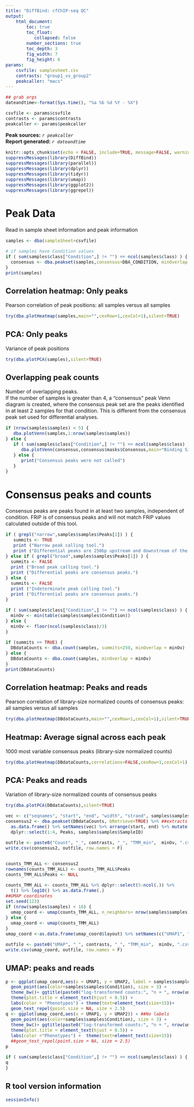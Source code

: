 ```yaml
---
title: "DiffBind: cfChIP-seq QC"
output: 
    html_document:
        toc: true
        toc_float:
           collapsed: false
        number_sections: true
        toc_depth: 3
        fig_width: 7
        fig_height: 6
params:
    csvfile: samplesheet.csv
    contrasts: "group1_vs_group2"
    peakcaller: "macs"
---
```


<style type="text/css">
  body{
  font-size: 12pt;
}
</style>

```r
## grab args
dateandtime<-format(Sys.time(), "%a %b %d %Y - %X")

csvfile <- params$csvfile
contrasts <- params$contrasts
peakcaller <- params$peakcaller
```

**Peak sources:**
    *`r peakcaller`*  
**Report generated:** 
    *`r dateandtime`*  

```r
knitr::opts_chunk$set(echo = FALSE, include=TRUE, message=FALSE, warning=FALSE, error=FALSE)
suppressMessages(library(DiffBind))
suppressMessages(library(parallel))
suppressMessages(library(dplyr))
suppressMessages(library(tidyr))
suppressMessages(library(umap))
suppressMessages(library(ggplot2))
suppressMessages(library(ggrepel))
```

# Peak Data
Read in sample sheet information and peak information
```r
samples <- dba(sampleSheet=csvfile)

# if samples have Condition values
if ( sum(samples$class["Condition",] != "") == ncol(samples$class) ) {
  consensus <- dba.peakset(samples,consensus=DBA_CONDITION, minOverlap = min(table(samples$samples$Condition)))
}
print(samples)
```

## Correlation heatmap: Only peaks
Pearson correlation of peak positions: all samples versus all samples  
```r
try(dba.plotHeatmap(samples,main="",cexRow=1,cexCol=1),silent=TRUE)
```

## PCA: Only peaks
Variance of peak positions  
```r
try(dba.plotPCA(samples),silent=TRUE)
```

## Overlapping peak counts
Number of overlapping peaks.  
If the number of samples is greater than 4, a "consensus" peak Venn diagram is created, where
the consensus peak set are the peaks identified in at least 2 samples for that condition. This is different
from the consensus peak set used for differential analyses.
```r
if (nrow(samples$samples) < 5) {
   dba.plotVenn(samples,1:nrow(samples$samples)) 
} else {
   if ( sum(samples$class["Condition",] != "") == ncol(samples$class) ) {
      dba.plotVenn(consensus,consensus$masks$Consensus,main="Binding Site Overlaps: 'consensus', comparing between groups")
   } else {
      print("Consensus peaks were not called")
   }
}
```

# Consensus peaks and counts
Consensus peaks are peaks found in at least two samples, independent of condition.
FRiP is of consensus peaks and will not match FRiP values calculated outside of this tool.
```r
if ( grepl("narrow",samples$samples$Peaks[1]) ) {
   summits <- TRUE
   print ("Narrow peak calling tool.")
   print ("Differential peaks are 250bp upstream and downstream of the summits.")
} else if ( grepl("broad",samples$samples$Peaks[1]) ) {
  summits <- FALSE
  print ("Broad peak calling tool.")
  print ("Differential peaks are consensus peaks.")
} else {
  summits <- FALSE
  print ("Indeterminate peak calling tool.")
  print ("Differential peaks are consensus peaks.")
}
```

```r

if ( sum(samples$class["Condition",] != "") == ncol(samples$class) ) {
  minOv <- min(table(samples$samples$Condition))
} else {
  minOv <- floor(ncol(samples$class)/3)
}

if (summits == TRUE) {
  DBdataCounts <- dba.count(samples, summits=250, minOverlap = minOv)
} else {
  DBdataCounts <- dba.count(samples, minOverlap = minOv)
}
print(DBdataCounts)

```

## Correlation heatmap: Peaks and reads
Pearson correlation of library-size normalized counts of consensus peaks: all samples versus all samples
```r
try(dba.plotHeatmap(DBdataCounts,main="",cexRow=1,cexCol=1),silent=TRUE)
```

## Heatmap: Average signal across each peak
1000 most variable consensus peaks (library-size normalized counts)
```r
try(dba.plotHeatmap(DBdataCounts,correlations=FALSE,cexRow=1,cexCol=1),silent=TRUE)
```

## PCA: Peaks and reads
Variation of library-size normalized counts of consensus peaks
```r
try(dba.plotPCA(DBdataCounts),silent=TRUE)
```

```r
vec <- c("seqnames", "start", "end", "width", "strand", samples$samples$SampleID)
consensus2 <- dba.peakset(DBdataCounts, bRetrieve=TRUE) %>% ##extracts TMM-normalized  counts
  as.data.frame() %>% setNames(vec) %>% arrange(start, end) %>% mutate(Peaks = paste0("Peak",1:nrow(.))) %>% 
  dplyr::select(1:4, Peaks, samples$samples$SampleID)

outfile <- paste0("Count", "_", contrasts, "_", "TMM_min",  minOv, ".csv")
write.csv(consensus2, outfile, row.names = F)


counts_TMM_ALL <- consensus2
rownames(counts_TMM_ALL) <- counts_TMM_ALL$Peaks
counts_TMM_ALL$Peaks <- NULL

counts_TMM_ALL <- counts_TMM_ALL %>% dplyr::select(5:ncol(.)) %>%
  t() %>% log10() %>% as.data.frame(.)
##UMAP coordinates
set.seed(123)
if (nrow(samples$samples) < 16) {
  umap_coord <- umap(counts_TMM_ALL, n_neighbors= nrow(samples$samples)-1)
} else {
  umap_coord <- umap(counts_TMM_ALL)
}
umap_coord <-as.data.frame(umap_coord$layout) %>% setNames(c("UMAP1", "UMAP2"))

outfile <- paste0("UMAP", "_", contrasts, "_", "TMM_min",  minOv, ".csv")
write.csv(umap_coord, outfile, row.names = F)
```

## UMAP: peaks and reads 
```r
p <- ggplot(umap_coord,aes(x = UMAP1, y = UMAP2, label = samples$samples$SampleID))+ ##With labels
  geom_point(aes(color=samples$samples$Condition), size = 3) +
  theme_bw()+ ggtitle(paste0("log-transformed counts:", "n = ", nrow(umap_coord))) +
  theme(plot.title = element_text(hjust = 0.5)) +
  labs(color = "Phenotypes") + theme(text=element_text(size=15))+
  geom_text_repel(point.size = NA, size = 2.5)
q <- ggplot(umap_coord,aes(x = UMAP1, y = UMAP2)) + ##No labels
  geom_point(aes(color=samples$samples$Condition), size = 3) +
  theme_bw()+ ggtitle(paste0("log-transformed counts:", "n = ", nrow(umap_coord))) +
  theme(plot.title = element_text(hjust = 0.5)) +
  labs(color ="Phenotypes") +  theme(text=element_text(size=15))
  ##geom_text_repel(point.size = NA, size = 2.5)
p

if ( sum(samples$class["Condition",] != "") == ncol(samples$class) ) {
q
}
```

## R tool version information
```r
sessionInfo()
```

<div class="tocify-extend-page" data-unique="tocify-extend-page" style="height: 0;"></div>
